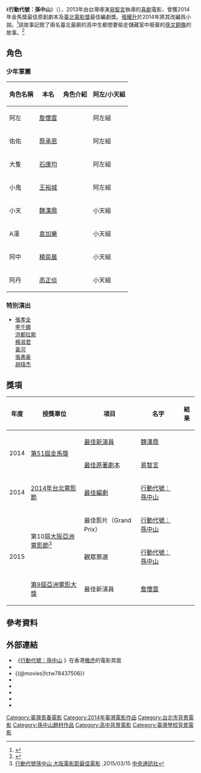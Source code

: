 {{expand|time=2014-8-12}}
{{電影資訊框
| 片名     = 行動代號：孫中山
| 電影原名 = ''{{lang|en|Meeting Dr.Sun}}''
| 圖像     = 
| 圖像大小 = 
| 圖像說明 = 
| 導演     = [[易智言|易智言]] 
| 監製     = {{plainlist |
* 易智言
* [[李烈|李烈]]
* 黃江豐
}}
| 編劇     = 易智言
| 主演     = {{plainlist |
* [[詹懷雲|詹懷雲]]
* [[魏漢鼎|魏漢鼎]]
}}
| 配樂     = [[侯志堅|侯志堅]]
| 剪輯     = [[杜敏綺|杜敏綺]]
| 製片商   = {{plainlist |
* 影一製作所股份有限公司
* 藍色工作室有限公司
* 美商華納兄弟股份有限公司
* 一條龍虎豹國際娛樂有限公司
}}
| 片長     = 90 分鐘
| 產地     = {{台灣電影產地}}
| 語言     = 華語
| 上映日期 = {{film date|2014|07|11|臺灣|2014|11|20|香港}}
| 發行商   = 美商華納兄弟公司台灣分公司
| 票房     = [[新臺幣|新臺幣]] 405萬<small>（臺北）</small>
}}

《'''行動代號：孫中山'''》（{{lang-en|Meeting Dr.Sun}}），2013年由台灣導演[[易智言|易智言]]執導的[[喜劇|喜劇]]電影，曾獲2014年金馬獎最佳原創劇本及[[臺北電影獎|臺北電影獎]]最佳編劇獎。[[張耀升|張耀升]]於2014年將其改編爲小說。<ref>{{cite web|publisher=豆瓣|title=行動代號： 孫中山|url=http://book.douban.com/subject/25905341/|access-date=2014-08-12|archive-date=2016-08-13|archive-url=https://web.archive.org/web/20160813204247/https://book.douban.com/subject/25905341/|dead-url=no}}</ref>該故事記敘了兩名臺北最窮的高中生都想要偷走儲藏室中廢棄的[[孫文|孫文]][[銅像|銅像]]的故事。<ref>{{cite web|url=http://ent.msn.com.tw/comingsoon/story.aspx?id=14007|title=行動代號：孫中山|publisher=MSN娛樂|accessdate=2014-08-12|archive-date=2014-08-12|archive-url=https://web.archive.org/web/20140812203619/http://ent.msn.com.tw/comingsoon/story.aspx?id=14007|dead-url=no}}</ref>

== 角色 ==
=== 少年軍團  ===
{| class="wikitable"
|-
! 角色名稱 !! 本名 !! 角色介紹 !! 阿左/小天組
|-
| 阿左 || [[詹懷雲|詹懷雲]] ||  || 阿左組
|-
| 佑佑 || [[蔡承恩|蔡承恩]] ||  || 阿左組
|-
| 大隻 || [[石康均|石康均]]  ||  || 阿左組
|-
| 小鬼 || [[王裕城|王裕城]] ||  || 阿左組
|-
| 小天 || [[魏漢鼎|魏漢鼎]] ||  || 小天組
|-
| A漫 || [[袁加樂|袁加樂]] ||  || 小天組
|-
| 阿中 || [[楊奕晨|楊奕晨]]  ||  || 小天組
|-
| 阿丹 || [[高正倓|高正倓]]  ||  || 小天組
|}

=== 特別演出 ===
*[[張孝全|張孝全]]<br />[[李千娜|李千娜]]<br />[[洪都拉斯_(藝人)|洪都拉斯]]<br />[[楊淑君|楊淑君]]<br />[[黃河_(臺灣演員)|黃河]]<br />[[張書豪|張書豪]]<br />[[胡瑋杰|胡瑋杰]]

== 獎項 ==
{| class="wikitable" style="font-size: 100%;"
|-
! 年度
! 授獎單位
! 項目
! 名字
! 結果
|-
|rowspan=2|2014	
|rowspan=2|[[第51屆金馬獎|第51屆金馬獎]]
|[[金馬獎最佳新演員|最佳新演員]]
| [[魏漢鼎|魏漢鼎]]
|{{nom}}
|-
|[[金馬獎最佳原著劇本|最佳原著劇本]]
| [[易智言|易智言]]
|{{won}}
|-	
|2014
| [[2014年台北電影節|2014年台北電影節]]
| [[台北電影獎最佳編劇|最佳編劇]]
| [[行動代號：孫中山|行動代號：孫中山]]
|{{won}}
|-	
|rowspan=3|2015
|rowspan=2|第10屆[[大阪亞洲電影節|大阪亞洲電影節]]<REF>
[http://www.cna.com.tw/news/firstnews/201503155007-1.aspx 行動代號孫中山 大阪電影節最佳電影] {{Wayback|url=http://www.cna.com.tw/news/firstnews/201503155007-1.aspx |date=20161013222219 }},2015/03/15 [[中央通訊社|中央通訊社]]
</REF>
|最佳影片（Grand Prix）
| [[行動代號：孫中山|行動代號：孫中山]]
|{{won}}
|-	
|觀眾票選
| [[行動代號：孫中山|行動代號：孫中山]]
|{{won}}
|-	
|[[第9屆亞洲電影大獎|第9屆亞洲電影大獎]]
|最佳新演員
| [[詹懷雲|詹懷雲]]
|{{nom}}
|}

== 參考資料 ==
{{reflist}}

== 外部連結 ==

*《[https://hk.movies.yahoo.net/movie/details/25126-行動代號：孫中山 行動代號：孫中山] 》在香港[[雅虎|雅虎]]的電影頁面{{zh-hk}}
*{{Yahoomovie id|5229}}
*{{@movies|fctw78437506}}
*{{hkmdb title|16989}}
*{{Mtime|215727}}
*{{douban}}
*{{Amg movie|605892}}
*{{imdb title|4044970}}

{{台北電影獎最佳編劇}}
{{金馬獎最佳原著劇本|第51屆}}
{{大阪亞洲電影節觀客賞}}
{{DEFAULTSORT:XING}}

[[Category:臺灣青春電影|Category:臺灣青春電影]]
[[Category:2014年臺灣電影作品|Category:2014年臺灣電影作品]]
[[Category:台北市背景電影|Category:台北市背景電影]]
[[Category:孫中山題材作品|Category:孫中山題材作品]]
[[Category:高中背景電影|Category:高中背景電影]]
[[Category:臺灣學校背景電影|Category:臺灣學校背景電影]]